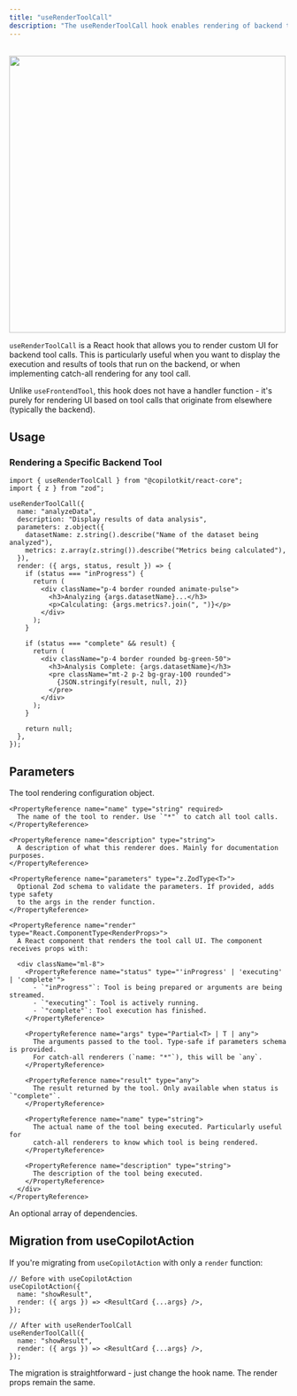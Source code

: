 ```yaml
---
title: "useRenderToolCall"
description: "The useRenderToolCall hook enables rendering of backend tool calls in the frontend."
---
```


<br />
<img src="https://cdn.copilotkit.ai/docs/copilotkit/images/render-tool-call/tool-call-example.gif" width="500" />

`useRenderToolCall` is a React hook that allows you to render custom UI for backend
tool calls. This is particularly useful when you want to display the execution and
results of tools that run on the backend, or when implementing catch-all rendering
for any tool call.

Unlike `useFrontendTool`, this hook does not have a handler function - it's purely
for rendering UI based on tool calls that originate from elsewhere (typically the backend).

## Usage

### Rendering a Specific Backend Tool

```tsx
import { useRenderToolCall } from "@copilotkit/react-core";
import { z } from "zod";

useRenderToolCall({
  name: "analyzeData",
  description: "Display results of data analysis",
  parameters: z.object({
    datasetName: z.string().describe("Name of the dataset being analyzed"),
    metrics: z.array(z.string()).describe("Metrics being calculated"),
  }),
  render: ({ args, status, result }) => {
    if (status === "inProgress") {
      return (
        <div className="p-4 border rounded animate-pulse">
          <h3>Analyzing {args.datasetName}...</h3>
          <p>Calculating: {args.metrics?.join(", ")}</p>
        </div>
      );
    }
    
    if (status === "complete" && result) {
      return (
        <div className="p-4 border rounded bg-green-50">
          <h3>Analysis Complete: {args.datasetName}</h3>
          <pre className="mt-2 p-2 bg-gray-100 rounded">
            {JSON.stringify(result, null, 2)}
          </pre>
        </div>
      );
    }
    
    return null;
  },
});
```

## Parameters

<PropertyReference name="tool" type="ReactRenderToolCall<T>" required>
  The tool rendering configuration object.

    <PropertyReference name="name" type="string" required>
      The name of the tool to render. Use `"*"` to catch all tool calls.
    </PropertyReference>

    <PropertyReference name="description" type="string">
      A description of what this renderer does. Mainly for documentation purposes.
    </PropertyReference>

    <PropertyReference name="parameters" type="z.ZodType<T>">
      Optional Zod schema to validate the parameters. If provided, adds type safety
      to the args in the render function.
    </PropertyReference>

    <PropertyReference name="render" type="React.ComponentType<RenderProps>">
      A React component that renders the tool call UI. The component receives props with:
      
      <div className="ml-8">
        <PropertyReference name="status" type="'inProgress' | 'executing' | 'complete'">
          - `"inProgress"`: Tool is being prepared or arguments are being streamed.
          - `"executing"`: Tool is actively running.
          - `"complete"`: Tool execution has finished.
        </PropertyReference>

        <PropertyReference name="args" type="Partial<T> | T | any">
          The arguments passed to the tool. Type-safe if parameters schema is provided.
          For catch-all renderers (`name: "*"`), this will be `any`.
        </PropertyReference>

        <PropertyReference name="result" type="any">
          The result returned by the tool. Only available when status is `"complete"`.
        </PropertyReference>

        <PropertyReference name="name" type="string">
          The actual name of the tool being executed. Particularly useful for
          catch-all renderers to know which tool is being rendered.
        </PropertyReference>

        <PropertyReference name="description" type="string">
          The description of the tool being executed.
        </PropertyReference>
      </div>
    </PropertyReference>
</PropertyReference>

<PropertyReference name="dependencies" type="any[]">
  An optional array of dependencies.
</PropertyReference>

## Migration from useCopilotAction

If you're migrating from `useCopilotAction` with only a `render` function:

```tsx
// Before with useCopilotAction
useCopilotAction({
  name: "showResult",
  render: ({ args }) => <ResultCard {...args} />,
});

// After with useRenderToolCall
useRenderToolCall({
  name: "showResult",
  render: ({ args }) => <ResultCard {...args} />,
});
```

The migration is straightforward - just change the hook name. The render props remain the same.